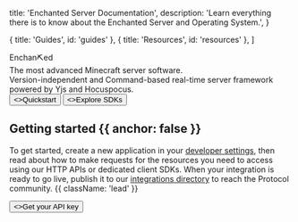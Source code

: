 
  title: 'Enchanted Server Documentation',
  description:
    'Learn everything there is to know about the Enchanted Server and Operating System.',
}

  { title: 'Guides', id: 'guides' },
  { title: 'Resources', id: 'resources' },
]

<HeroPattern />

<div className="text-6xl dark:text-white/90 text-black/90 font-black uppercase mb-4">Enchan<span className="pr-6 text-fuchsia-500">⛏</span>ed</div>

<div className="text-2xl">The most advanced Minecraft server software. </div>
<div className="text-2xl">Version-independent and Command-based real-time server framework powered by Yjs and Hocuspocus.</div>

<div className="not-prose mb-16 mt-6 flex gap-3">
  <Button href="/quickstart" arrow="right">
    <>Quickstart</>
  </Button>
  <Button href="/sdks" variant="outline">
    <>Explore SDKs</>
  </Button>
</div>

## Getting started {{ anchor: false }}

To get started, create a new application in your [developer settings](#), then read about how to make requests for the resources you need to access using our HTTP APIs or dedicated client SDKs. When your integration is ready to go live, publish it to our [integrations directory](#) to reach the Protocol community. {{ className: 'lead' }}

<div className="not-prose">
  <Button href="/sdks" variant="text" arrow="right">
    <>Get your API key</>
  </Button>
</div>

<Guides />

<Resources />
